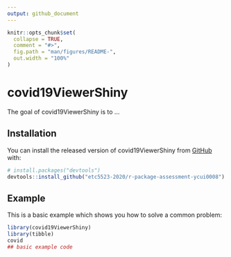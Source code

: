 ```yaml
---
output: github_document
---
```


<!-- README.md is generated from README.Rmd. Please edit that file -->

```r
knitr::opts_chunk$set(
  collapse = TRUE,
  comment = "#>",
  fig.path = "man/figures/README-",
  out.width = "100%"
)
```

# covid19ViewerShiny

<!-- badges: start -->
<!-- badges: end -->

The goal of covid19ViewerShiny is to ...

## Installation

You can install the released version of covid19ViewerShiny from [GitHub](https://github.com/etc5523-2020/r-package-assessment-ycui0008) with:


``` r
# install.packages("devtools")
devtools::install_github("etc5523-2020/r-package-assessment-ycui0008")
```
## Example

This is a basic example which shows you how to solve a common problem:

```r
library(covid19ViewerShiny)
library(tibble)
covid
## basic example code
```

